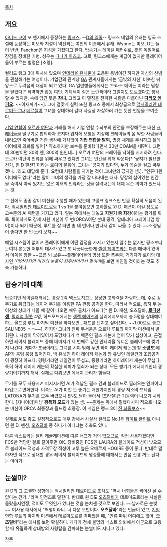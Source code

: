 [[목차]]
== 개요 ==
[[아머드 코어]] 포 앤서에서 등장하는 [[링크스]]. --[[D의 일족]]-- 
링크스 네임의 유래는 영국 소설에 등장하는 미모와 지성이 역전되는 여인의 이름에서 유래. Wynne는 미모, D는 둘이 반반, Fanchon은 지성을 가졌다고 한다. 탑승기는 레이텔 패러쉬로, 뜻은 독일어로 장검을 장비한 기병.
성우는 [[다나카 아츠코]]. 고로, 링크스에게는 계급이 없지만 플레이어들이 부르는 별명은 [소령].

컬러드 랭크 3에 위치해 있으며 [[인테리올 유니온]]에 고용된 용병이긴 하지만 자신의 신념을 관철해가는 여성이다. 기업간의 관계상 [[GA]] 관계자들에게는 '금빛의 사신' 비슷한 뉘앙스로 두려움의 대상이 되고 있다. GA 일반병들에게서는 '브라스 메이든'이라는 멸칭을 얻었다[* 직역하면 황동 여인. 기체색이 짙은 노란색이라 그럴지도 모르겠다고 생각할 수 있지만, 속에 담긴 뜻은 '''창녀'''. 그리고 이 멸칭을 전파한 사람은 다름아닌 '''[[다리오 엠피오]]'''. ~~이새끼가~~].
그에 걸맞게 실력 또한 링크스 중에서 최상급으로 [[맥시밀리안 테르미도르]]나 [[메르첼]]이 그녀를 상대하러 갈때 사실상 자살하러 가는 듯한 언동을 보여준다. 

[[기업 연합]]이 [[오르카 여단]]과 거래를 해서 기업 연합 수뇌부의 안전을 보장해주는 대신 [[크레이들]]을 떨구기로 합의하자 코지마 입자에 오염된 지상에 크레이들의 몸 약한 사람들이 내려오면 죽어버릴 거란 생각에 가차없이 '''기업 연합을 탈퇴,''' 명령 체계를 무시하고 플레이어에게 의뢰를 넣어[* 약소하지만 보수를 준비했다면서 30만 COAM을 내민다. 그런데 30만이면 30억 엔, 300억 원인데...] 오르카 여단의 크레이들 낙하를 저지하려 한다. 오르카 여단이 인류를 위해 싸우고 있다면 그녀는 인간을 위해 싸운다[* '긍지가 필요한 건가, 윈 D 팬션?'이라는 [[로디]]의 물음에, 그녀는 '긍지가 없다면, 누가 목숨을 걸고 싸우겠나...'라고 대답해 준다. 요컨대 사람들을 지키는 것이 그녀만의 긍지인 셈.]. "인류따윈 어디에도 없다"라는 말이 그녀의 생각을 가장 잘 나타내는 대사. 당장의 살아있는 인간을 죽여서 아직 있지도 않은 미래의 인류라는 것을 살려내는데 대체 무슨 의미가 있느냐는 것.

그 전에도 종종 같이 미션을 수행할 때가 있는데 고랭크 링크스인 만큼 확실히 도움이 된다. [[맥시밀리안 테르미도르]]랑 1 vs 1을 붙여놓으면 고확률로 윈 D. 패션이 이길 정도로 고수준의 AI 패턴을 가지고 있다. 일본 쪽에서는 대놓고 '''지원기 중 최강'''이라는 평가를 획득. 특이하게도 강제 지원 미션이 두 번(ORCA여단 본대 공격, 알테리아 크레이니엄 방어)이나 되기 때문에, 루트를 잘 타면 총 네 번이나 만나서 같이 싸울 수 있다. ~~소령님이 좋다면 한 번 노려 보자~~

메일 시스템이 없어져 플레이어에게 어떤 감정을 가지고 있는지 알수는 없지만 평소부터 눈여겨 본듯한 어투의 대사가 있고 또 나긋나긋한게 [[셀렌 헤이즈]]와는 다른 매력이 있어서 이쪽을 향한 ~~프롬 뇌 보유~~플레이어들의 망상 또한 폭주중. 거기다가 로이의 대사인 '''미안하지만 미인의 눈물이 최우선이라서 말이야''를 보면 미인일 것이라는 것도 추측 가능하다.

== 탑승기에 대해 ==
탑승기인 레이텔패러쉬는 경량 2각 넥스트치고는 상당한 고화력을 자랑하는데, 주로 강무기로 취급되는 레이저 무기를 이용한 PA 관통 공격을 한다. 따라서 적으로, 특히 두 놈 이상의 상대가 나올 때 같이 나오면 매우 골치가 아프다[* 윈 D. 패션, 오츠달바, '''[[로디]]선생''', [[릴리엄 월콧]] 4명, 하드모드에서는 [[셀렌 헤이즈]]의 실리에지오까지 총 5명을 상대해야 하는 올드킹 루트 마지막 미션을 하다보면...패드를 던지고 싶어진다. ~~1.00으로 놓고 SALINE05 ㄱㄱ~~]. 하지만 그녀의 진짜 무서움은 오르카 루트의 마지막 미션에서 발휘된다. 사방이 막혀있어서 도망치다가 백 웨폰인 펄스 케논에 얻어 맞기 십상이고, 근접하면 레이저 블레이드 중에 데미지가 세 번째로 강한 인테리올 유니온 블레이드에 찢겨져 나간다. 게다가 조금이라도 그녀를 시야 밖에 두면 하이 레이저 캐논(통칭 '''소령포''')에 AP가 뭉텅 뭉텅 없어진다.
백 유닛인 하이 레이저 캐논과 암 유닛인 레일건의 조합공격이 굉장히 아프다. 경량기라면 레일건이 무섭고, 중량기라면 하이레이저 캐논이 무섭다. 특히 하이 레이저 캐논의 확실한 회피가 열쇠가 되는 상대. 모든 병기가 에너지계인데 경량기이기까지 해서, 실제로 다뤄보면 에너지 관리가 힘들다.

무기를 모두 사용시켜 퍼지시키면 AI가 격납된 펄스 건과 블레이드로 찔러오는 인파이터 타입으로 변화한다. 이쪽도 AI가 미친 듯 좋기는 매한가지인데 경량 저소비 프레임 LATONA가 무기를 모두 버렸으니 EN도 남아 돌아서 [프라질]급 기동력이 나오기 시작한다. [지나이더]마냥 '''광폭화 모드'''가 있는 셈.
~~문제는 위에서 말했다시피 적으로 나오는 미션이 ORCA 최종장과 올드킹 최종장. 이 게임은 랭크 3이 [[진 최종보스]]~~

실제로 AI도 좋고 설정적으로도 매우 강해서 사실상 컬러드 No.1은 [[화이트 글린트]] 아니면 윈 D. 팬션, [[오츠달바]] 중 하나가 아니냐는 추측도 있다.

다른 넥스트와는 달리 레귤레이션에 따른 너프가 거의 없으므로, 직접 사용하겠다면 FCS만 적당한 걸로 갈아주면 OK. 장비중인 FCS인 LAURA의 블레이드 적성이 낮으므로 블레이드 적성과 사격무장 적성이 고루 높은 오메르제 HOGIRE 등이 좋다. 반대로 말하자면 적으로 상대할 경우 레이저 블레이드의 명중률에 대해서는 반쯤 신경 꺼도 된다는 이야기.
== 눈썰미? ==
윈 D의 그 고결한 성향에는 맥시밀리안 테르미도르 조차도 "역시 너희들은 썩어선 살 수 없다는 건가.."라며 인정조로 말한다. 반대로 윈 D도 [[오츠달바]]가 테르미도르라는 사실은 몰랐을지언정, 적어도 무엇인가 있다는 것을 눈치챈 것으로 보인다. ~~날카로운 눈빛~~
미사용 대사에서 "혁명이라니. 너 다운 오만이다. '''오츠달바'''"라는 언급이 있고, [[기업 연합]] 루트의 마지막 미션에서 테르미도르를 격파했을 때, "인류 따위 어디에도 없어, '''오츠달바'''"라는 대사를 보면 확실하다. 게다가 정체 불명의 넥스트 의뢰에서 아군으로 고용할 때 '''유일하게''' 상대방의 사령탑을 간파하는 눈썰미도 지니고 있다.

[[각주]]
